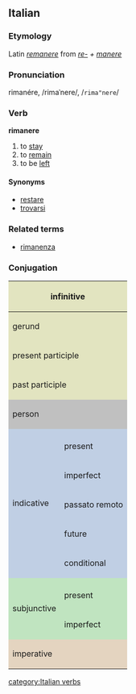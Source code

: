 ==Italian==
===Etymology===
Latin ''[[remanere]]'' from ''[[re-]] + [[manere]]''
===Pronunciation===
rimanére, /rimaˈnere/, /<tt>rima"nere</tt>/

===Verb===
'''rimanere'''

# to [[stay]]
# to [[remain]]
# to be [[left]]

====Synonyms====
*[[restare]]
*[[trovarsi]]

===Related terms===
*[[rimanenza]]

===Conjugation===

<center>
{| style="background:#F0F0F0"

|-
! colspan="3" style="background:#e2e4c0" | infinitive
| colspan="5" | rimanere

|-
! colspan="3" style="background:#e2e4c0" | gerund
| colspan="5" | rimanendo

|-
! colspan="3" style="background:#e2e4c0" | present participle
| colspan="5" | [[rimanente]]

|-
! colspan="3" style="background:#e2e4c0" | past participle
| colspan="5" | [[rimasto]]

|-
! colspan="2" rowspan="2" style="background:#C0C0C0" | person
! colspan="3" style="background:#C0C0C0" | singular
! colspan="3" style="background:#C0C0C0" | plural

|-
! style="background:#C0C0C0;width:12.5%" | first
! style="background:#C0C0C0;width:12.5%" | second
! style="background:#C0C0C0;width:12.5%" | third
! style="background:#C0C0C0;width:12.5%" | first
! style="background:#C0C0C0;width:12.5%" | second
! style="background:#C0C0C0;width:12.5%" | third

|-
! rowspan="6" style="background:#c0cfe4" | indicative

! style="background:#c0cfe4" colspan="1" | 
! style="background:#c0cfe4" | io
! style="background:#c0cfe4" | tu
! style="background:#c0cfe4" | lui/lei
! style="background:#c0cfe4" | noi
! style="background:#c0cfe4" | voi
! style="background:#c0cfe4" | loro

|-
! style="height:3em;background:#c0cfe4" | present
| rimango
| rimani
| rimane
| rimaniamo
| rimanete
| rimangono

|-
! style="height:3em;background:#c0cfe4" | imperfect
| rimanevo
| rimanevi
| rimaneva
| rimanevamo
| rimanevate
| rimanevano

|-
! style="height:3em;background:#c0cfe4" | passato remoto
| rimasi
| rimanesti
| rimase
| rimanemmo
| rimaneste
| rimasero

|-
! style="height:3em;background:#c0cfe4" | future
| rimarrò
| rimarrai
| rimarrà
| rimarremo
| rimarrete
| rimarranno

|-
! style="height:3em;background:#c0cfe4" | conditional
| rimarrei
| rimarresti
| rimarrebbe
| rimarremmo
| rimarreste
| rimarrebbero

|-
! rowspan="3" style="background:#c0e4c0" | subjunctive
! style="background:#c0e4c0" | 
! style="background:#c0e4c0" | che io
! style="background:#c0e4c0" | che tu
! style="background:#c0e4c0" | che lui/che lei
! style="background:#c0e4c0" | che noi
! style="background:#c0e4c0" | che voi
! style="background:#c0e4c0" | che loro

|-
! style="height:3em;background:#c0e4c0" | present
| rimanga
| rimanga
| rimanga
| rimaniamo
| rimaniate
| rimangano

|-
! style="height:3em;background:#c0e4c0" rowspan="1" | imperfect
| rimanessi
| rimanessi
| rimanesse
| rimanessimo
| rimaneste
| rimanessero

|-
! colspan="2" rowspan="2" style="height:3em;background:#e4d4c0" | imperative
! style="background:#e4d4c0" | -
! style="background:#e4d4c0" | tu
! style="background:#e4d4c0" | lui/lei
! style="background:#e4d4c0" | noi
! style="background:#e4d4c0" | voi
! style="background:#e4d4c0" | loro

|-
|
| rimani
| rimanga
| rimaniamo
| rimanete
| rimangano

|}
</center>
[[category:Italian verbs]]